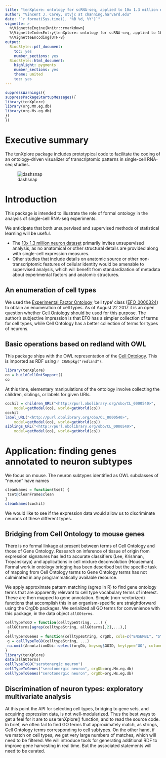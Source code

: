```yaml
---
title: "tenXplore: ontology for scRNA-seq, applied to 10x 1.3 million neurons"
author: "Vincent J. Carey, stvjc at channing.harvard.edu"
date: "`r format(Sys.time(), '%B %d, %Y')`"
vignette: >
  %\VignetteEngine{knitr::rmarkdown}
  %\VignetteIndexEntry{tenXplore: ontology for scRNA-seq, applied to 10x 1.3 million neurons}
  %\VignetteEncoding{UTF-8}
output:
  BiocStyle::pdf_document:
    toc: yes
    number_sections: yes
  BiocStyle::html_document:
    highlight: pygments
    number_sections: yes
    theme: united
    toc: yes
---
```


```r
suppressWarnings({
suppressPackageStartupMessages({
library(tenXplore)
library(org.Mm.eg.db)
library(org.Hs.eg.db)
})
})
```

# Executive summary

The tenXplore package includes prototypical code to facilitate
the coding of an ontology-driven visualizer of transcriptomic
patterns in single-cell RNA-seq studies.

![dashsnap](dashboard.png)

# Introduction

This package is intended to illustrate the role of formal
ontology in the analysis of single-cell RNA-seq experiments.

We anticipate that both unsupervised and supervised methods
of statistical learning
will be useful.  

- The [10x 1.3 million neuron dataset](https://community.10xgenomics.com/t5/10x-Blog/Our-1-3-million-single-cell-dataset-is-ready-to-download/ba-p/276) primarily
invites unsupervised analysis, as no anatomical or other
structural details are provided along with single-cell expression
measures.  
- Other studies that include details on anatomic source
or other non-transcriptomic features of cellular identity
would be amenable to supervised analysis, which will
benefit from standardization of metadata about experimental
factors and anatomic structures.

## An enumeration of cell types

<!--
label_URL("<http://www.ebi.ac.uk/efo/EFO_0000324>", getModel(ee), getWorld(ee))
$c
[1] "\"cell type\""
-->

We used the [Experimental Factor Ontology](https://www.ebi.ac.uk/efo/) 'cell type' class ([EFO_0000324](https://www.ebi.ac.uk/ols/ontologies/efo/terms?iri=http%3A%2F%2Fwww.ebi.ac.uk%2Fefo%2FEFO_0000324)) to obtain
an enumeration of cell types.  As of August 22 2017 it is an open question
whether [Cell Ontology](http://obofoundry.org/ontology/cl.html) should be used for this purpose.  The author's
subjective impression is that EFO has a simpler collection of terms for cell types,
while Cell Ontology has a better collection of terms for types of neurons.

## Basic operations based on redland with OWL

This package ships with the OWL representation of the [Cell Ontology](http://obofoundry.org/ontology/cl.html).
This is imported as RDF using `r CRANpkg("redland")`.  
```r
library(tenXplore)
co = buildCellOntSupport()
co
```
At this time,
elementary manipulations of
the ontology involve collecting the children, siblings, or labels for given
URIs.
```r
cochil = children_URL("<http://purl.obolibrary.org/obo/CL_0000540>", 
    model=getModel(co), world=getWorld(co))
cochil
label_URL("<http://purl.obolibrary.org/obo/CL_0000540>", 
    model=getModel(co), world=getWorld(co))
siblings_URL("<http://purl.obolibrary.org/obo/CL_0000540>", 
    model=getModel(co), world=getWorld(co))
```

# Application: finding genes annotated to neuron subtypes

We focus on mouse.  The neuron subtypes identified as
OWL subclasses of "neuron" have names
```r
cleanNames = function(tset) {
 tset@cleanFrame$clean
}
cleanNames(cochil)
```

We would like to see if the expression data would allow us to discriminate
neurons of these different types.

## Bridging from Cell Ontology to mouse genes

There is no formal linkage at present between terms
of Cell Ontology and those of Gene Ontology.  Research
on inference of tissue of origin from expression 
signatures has led to accurate classifiers (Lee, Krishnan, Troyanskaya) and
applications in cell mixture deconvolution (Houseman).  
Formal work in ontology bridging has been described but the
specific task of mapping from Cell Ontology terms
to Gene Ontology terms has not culminated in any
programmatically available resource.

We apply approximate pattern matching (agrep in R) to
find gene ontology terms that are apparently relevant to
cell type vocabulary terms of interest.  These are then
mapped to gene annotation.  Simple (non-vectorized)
functions that accomplish this in an organism-specific
are straightforward using the OrgDb packages.  We
serialized all GO terms for convenience with this package,
in the data object `allGOterms`.

```r
cellTypeToGO = function(celltypeString, ...) {
 allGOterms[agrep(celltypeString, allGOterms[,2],...),]
 }
cellTypeToGenes = function(celltypeString, orgDb, cols=c("ENSEMBL", "SYMBOL"),...) {
 g = cellTypeToGO(celltypeString, ...)
 na.omit(AnnotationDbi::select(orgDb, keys=g$GOID, keytype="GO", columns=cols))
}
library(tenXplore)
data(allGOterms)
cellTypeToGO("serotonergic neuron")
cellTypeToGenes("serotonergic neuron", orgDb=org.Mm.eg.db)
cellTypeToGenes("serotonergic neuron", orgDb=org.Hs.eg.db)
```

## Discrimination of neuron types: exploratory multivariate analysis

At this point the API for selecting cell types, bridging to gene
sets, and acquiring expression data, is not well-modularized.  Thus
the best ways to get a feel for it are to use tenXplore() function,
and to read the source code.  In brief, we often fail to find
GO terms that approximately match, as strings, Cell Ontology
terms corresponding to cell subtypes.  On the other hand, if we
match on cell types, we get very large numbers of matches, which
will need to be filtered.  We will introduce tools for generating
additional RDF to improve gene harvesting in real time.  But the
associated statements will need to be curated.

